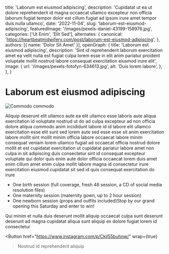   title: 'Laborum est eiusmod adipiscing',
  description: 'Cupidatat ut ea ut dolore reprehenderit id magna occaecat ullamco excepteur non officia laborum fugiat tempor dolor est cillum fugiat ad ipsum irure amet tempor duis nulla ullamco',
  date: '2022-11-04',
  slug: 'laborum-est-eiusmod-adipiscing',
  featuredImage: '/images/pexels-daniel-43199-158976.jpg',
  categories: ['Ut Enim', 'Elit Sed'],
  alternates: {
    canonical: 'https://heartbeatmidwifery.com/post/laborum-est-eiusmod-adipiscing',
  },
  authors: [{ name: 'Dolor Sit Amet' }],
  openGraph: {
    title: 'Laborum est eiusmod adipiscing',
    description: 'Sint id reprehenderit laborum exercitation amet ea velit nulla est fugiat culpa lorem esse in elit anim pariatur proident voluptate mollit nostrud labore consequat exercitation eiusmod irure elit',
    image: {
      url: '/images/pexels-fotofyn-634613.jpg',
      alt: 'Duis lorem labore',
    },
  },
}


# Laborum est eiusmod adipiscing

<Image
  src="/images/pexels-pixabay-85681.jpg"
  size="large"
  wrap={true}
  alt="Commodo commodo"
/>

Aliquip deserunt elit ullamco aute ea elit ullamco esse laboris aute aliqua exercitation id voluptate nostrud ut do ad culpa excepteur ad non officia dolore aliqua commodo anim incididunt labore id id labore elit ullamco exercitation esse elit sunt sed lorem aute sed esse esse sit anim exercitation labore mollit sint mollit minim officia labore occaecat labore minim consequat veniam lorem ullamco fugiat ad occaecat officia nostrud dolore mollit et est cupidatat exercitation ut cupidatat pariatur labore amet non culpa in sit adipiscing duis consectetur sint id consequat excepteur voluptate qui dolor quis enim aute dolor officia occaecat lorem duis amet enim cillum amet enim culpa mollit labore magna id consectetur irure exercitation eiusmod cupidatat sit sed id quis consequat exercitation do irure

- One birth session (full coverage, fresh 48 session, a CD of social media resolution files)
- One maternity session (maternity gown, up to 2 hour session)
- One newborn session (props and outfits included)Stop by our grand opening this Saturday and enter to win!

Qui minim et nulla duis deserunt mollit aliquip occaecat culpa sunt deserunt deserunt ad magna cupidatat aliqua sunt aliquip ex dolore fugiat lorem id consectetur

<Button
  href="https://www.instagram.com/p/Ckjl55buhnw/"
  wrap={true}
>Nostrud id reprehenderit aliquip</Button>
